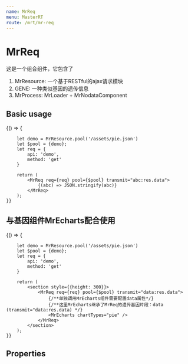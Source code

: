 ```yaml
---
name: MrReq
menu: MasterRT
route: /mrt/mr-req
---
```



# MrReq

这是一个组合组件，它包含了

1. MrResource: 一个基于RESTful的ajax请求模块
2. GENE: 一种类似基因的遗传信息
3. <Link to='/mrt/mr-process'>MrProcess</Link>: MrLoader + MrNodataComponent


## Basic usage

<Playground>
    {() => {

        let demo = MrResource.pool('/assets/pie.json')
        let $pool = {demo};
        let req = {
            api: 'demo',
            method: 'get'
        }

        return (
            <MrReq req={req} pool={$pool} transmit="abc:res.data">
                {(abc) => JSON.stringify(abc)}
            </MrReq>
        );
    }}
</Playground>

## 与基因组件MrEcharts配合使用

<Playground>
    {() => {

        let demo = MrResource.pool('/assets/pie.json')
        let $pool = {demo};
        let req = {
            api: 'demo',
            method: 'get'
        }

        return (
            <section style={{height: 300}}>
                <MrReq req={req} pool={$pool} transmit="data:res.data">
                    {/**单独调用MrEcharts组件需要配置data属性*/}
                    {/**这里MrEcharts继承了MrReq的遗传基因片段：data (transmit="data:res.data) */}
                    <MrEcharts chartTypes="pie" />
                </MrReq>
            </section>
        );
    }}
</Playground>

## Properties

<PropsTable of={MrReq} />